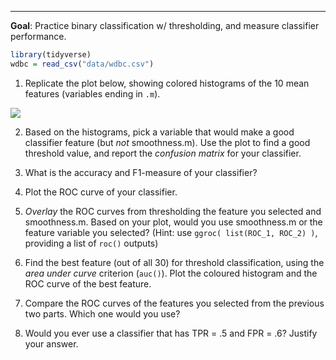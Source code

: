 ***

**Goal**: Practice binary classification w/ thresholding, and measure classifier performance.

```r
library(tidyverse)
wdbc = read_csv("data/wdbc.csv")
```


1. Replicate the plot below, showing colored histograms of the 10 mean features (variables ending in `.m`). 

![](img/histograms.PNG) 


2. Based on the histograms, pick a variable that would make a good classifier feature (but *not* smoothness.m). Use the plot to find a good threshold value, and report the *confusion matrix* for your classifier.

3. What is the accuracy and F1-measure of your classifier?

4. Plot the ROC curve of your classifier. 

5. *Overlay* the ROC curves from thresholding the feature you selected and smoothness.m. Based on your plot, would you use smoothness.m or the feature variable you selected?
(Hint: use `ggroc( list(ROC_1, ROC_2) )`, providing a list of `roc()` outputs)

6. Find the best feature (out of all 30) for threshold classification, using the *area under curve* criterion (`auc()`). Plot the coloured histogram and the ROC curve of the best feature.

7. Compare the ROC curves of the features you selected from the previous two parts. Which one would you use?

8. Would you ever use a classifier that has TPR = .5 and FPR = .6? Justify your answer.

